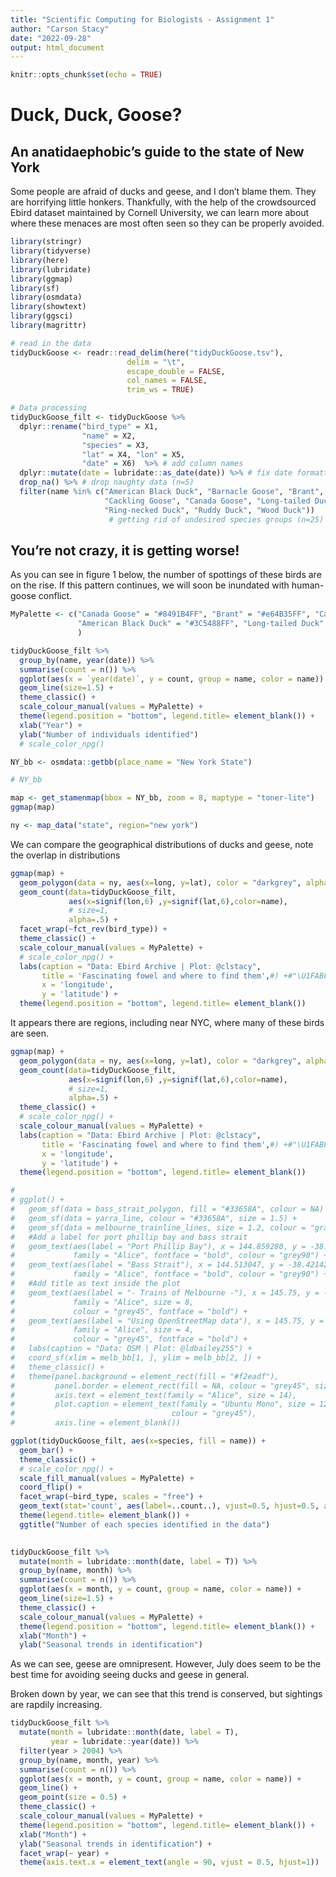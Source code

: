 ```yaml
---
title: "Scientific Computing for Biologists - Assignment 1"
author: "Carson Stacy"
date: "2022-09-28"
output: html_document
---
```


```r
knitr::opts_chunk$set(echo = TRUE)
```

# Duck, Duck, Goose?

## An anatidaephobic's guide to the state of New York

Some people are afraid of ducks and geese, and I don't blame them. They are horrifying little honkers. Thankfully, with the help of the crowdsourced Ebird dataset maintained by Cornell University, we can learn more about where these menaces are most often seen so they can be properly avoided.

```r
library(stringr)
library(tidyverse)
library(here)
library(lubridate)
library(ggmap)
library(sf)
library(osmdata)
library(showtext)
library(ggsci)
library(magrittr)

# read in the data
tidyDuckGoose <- readr::read_delim(here("tidyDuckGoose.tsv"),
                          delim = "\t", 
                          escape_double = FALSE, 
                          col_names = FALSE, 
                          trim_ws = TRUE)
```

```r
# Data processing
tidyDuckGoose_filt <- tidyDuckGoose %>%
  dplyr::rename("bird_type" = X1, 
                "name" = X2, 
                "species" = X3, 
                "lat" = X4, "lon" = X5, 
                "date" = X6)  %>% # add column names
  dplyr::mutate(date = lubridate::as_date(date)) %>% # fix date formatting
  drop_na() %>% # drop naughty data (n=5)
  filter(name %in% c("American Black Duck", "Barnacle Goose", "Brant",
                     "Cackling Goose", "Canada Goose", "Long-tailed Duck", 
                     "Ring-necked Duck", "Ruddy Duck", "Wood Duck")) 
                      # getting rid of undesired species groups (n=25)

```


## You're not crazy, it is getting worse!

As you can see in figure 1 below, the number of spottings of these birds are on the rise. If this pattern continues, we will soon be inundated with human-goose conflict. 

```r
MyPalette <- c("Canada Goose" = "#8491B4FF", "Brant" = "#e64B35FF", "Cackling Goose" = "#F39B7FFF", "Barnacle Goose" = "#DC0000FF",
               "American Black Duck" = "#3C5488FF", "Long-tailed Duck" = "#4DBBD5FF", "Ring-necked Duck" = "#00A087FF", "Ruddy Duck" =  "#91D1C2FF", "Wood Duck" = "#7E6148FF"
               )

tidyDuckGoose_filt %>%
  group_by(name, year(date)) %>%
  summarise(count = n()) %>%
  ggplot(aes(x = `year(date)`, y = count, group = name, color = name)) + 
  geom_line(size=1.5) +
  theme_classic() +
  scale_colour_manual(values = MyPalette) +
  theme(legend.position = "bottom", legend.title= element_blank()) + 
  xlab("Year") +
  ylab("Number of individuals identified")
  # scale_color_npg()
```


```r
NY_bb <- osmdata::getbb(place_name = "New York State")

# NY_bb

map <- get_stamenmap(bbox = NY_bb, zoom = 8, maptype = "toner-lite")
ggmap(map)

ny <- map_data("state", region="new york")
```


We can compare the geographical distributions of ducks and geese, note the overlap in distributions
```r
ggmap(map) + 
  geom_polygon(data = ny, aes(x=long, y=lat), color = "darkgrey", alpha = 0) +
  geom_count(data=tidyDuckGoose_filt,
             aes(x=signif(lon,6) ,y=signif(lat,6),color=name),
             # size=1,
             alpha=.5) +
  facet_wrap(~fct_rev(bird_type)) +
  theme_classic() +
  scale_colour_manual(values = MyPalette) +
  # scale_color_npg() +
  labs(caption = "Data: Ebird Archive | Plot: @clstacy",
       title = 'Fascinating fowel and where to find them',#) +#"\U1FABF") + #U+1F986
       x = 'longitude',
       y = 'latitude') +
  theme(legend.position = "bottom", legend.title= element_blank())
```


It appears there are regions, including near NYC, where many of these birds are seen.
```r
ggmap(map) + 
  geom_polygon(data = ny, aes(x=long, y=lat), color = "darkgrey", alpha = 0) +
  geom_count(data=tidyDuckGoose_filt,
             aes(x=signif(lon,6) ,y=signif(lat,6),color=name),
             # size=1,
             alpha=.5) + 
  theme_classic() +
  # scale_color_npg() +
  scale_colour_manual(values = MyPalette) +
  labs(caption = "Data: Ebird Archive | Plot: @clstacy",
       title = 'Fascinating fowel and where to find them',#) +#"\U1FABF") + #U+1F986
       x = 'longitude',
       y = 'latitude') +
  theme(legend.position = "bottom", legend.title= element_blank())

# 
# ggplot() +
#   geom_sf(data = bass_strait_polygon, fill = "#33658A", colour = NA) +
#   geom_sf(data = yarra_line, colour = "#33658A", size = 1.5) +
#   geom_sf(data = melbourne_trainline_lines, size = 1.2, colour = "gray40") +
#   #Add a label for port phillip bay and bass strait
#   geom_text(aes(label = "Port Phillip Bay"), x = 144.859280, y = -38.092014,
#             family = "Alice", fontface = "bold", colour = "grey90") +
#   geom_text(aes(label = "Bass Strait"), x = 144.513047, y = -38.421423,
#             family = "Alice", fontface = "bold", colour = "grey90") +
#   #Add title as text inside the plot
#   geom_text(aes(label = "- Trains of Melbourne -"), x = 145.75, y = -37.43,
#             family = "Alice", size = 8,
#             colour = "grey45", fontface = "bold") +
#   geom_text(aes(label = "Using OpenStreetMap data"), x = 145.75, y = -37.5,
#             family = "Alice", size = 4,
#             colour = "grey45", fontface = "bold") +
#   labs(caption = "Data: OSM | Plot: @ldbailey255") +
#   coord_sf(xlim = melb_bb[1, ], ylim = melb_bb[2, ]) +
#   theme_classic() +
#   theme(panel.background = element_rect(fill = "#f2eadf"),
#         panel.border = element_rect(fill = NA, colour = "grey45", size = 1.5),
#         axis.text = element_text(family = "Alice", size = 14),
#         plot.caption = element_text(family = "Ubuntu Mono", size = 12,
#                                   colour = "grey45"),
#         axis.line = element_blank())
```


```r
ggplot(tidyDuckGoose_filt, aes(x=species, fill = name)) + 
  geom_bar() + 
  theme_classic() +
  # scale_color_npg() +
  scale_fill_manual(values = MyPalette) +
  coord_flip() +
  facet_wrap(~bird_type, scales = "free") +
  geom_text(stat='count', aes(label=..count..), vjust=0.5, hjust=0.5, angle = -90) +
  theme(legend.title= element_blank()) +
  ggtitle("Number of each species identified in the data")
             
```

```r
tidyDuckGoose_filt %>%
  mutate(month = lubridate::month(date, label = T)) %>%
  group_by(name, month) %>%
  summarise(count = n()) %>%
  ggplot(aes(x = month, y = count, group = name, color = name)) + 
  geom_line(size=1.5) +
  theme_classic() +
  scale_colour_manual(values = MyPalette) +
  theme(legend.position = "bottom", legend.title= element_blank()) + 
  xlab("Month") +
  ylab("Seasonal trends in identification")
```
As we can see, geese are omnipresent. However, July does seem to be the best time for avoiding seeing ducks and geese in general.

Broken down by year, we can see that this trend is conserved, but sightings are rapdily increasing.
```r
tidyDuckGoose_filt %>%
  mutate(month = lubridate::month(date, label = T),
         year = lubridate::year(date)) %>%
  filter(year > 2004) %>%
  group_by(name, month, year) %>%
  summarise(count = n()) %>%
  ggplot(aes(x = month, y = count, group = name, color = name)) + 
  geom_line() +
  geom_point(size = 0.5) +
  theme_classic() +
  scale_colour_manual(values = MyPalette) +
  theme(legend.position = "bottom", legend.title= element_blank()) + 
  xlab("Month") +
  ylab("Seasonal trends in identification") + 
  facet_wrap(~ year) +
  theme(axis.text.x = element_text(angle = 90, vjust = 0.5, hjust=1))
```
